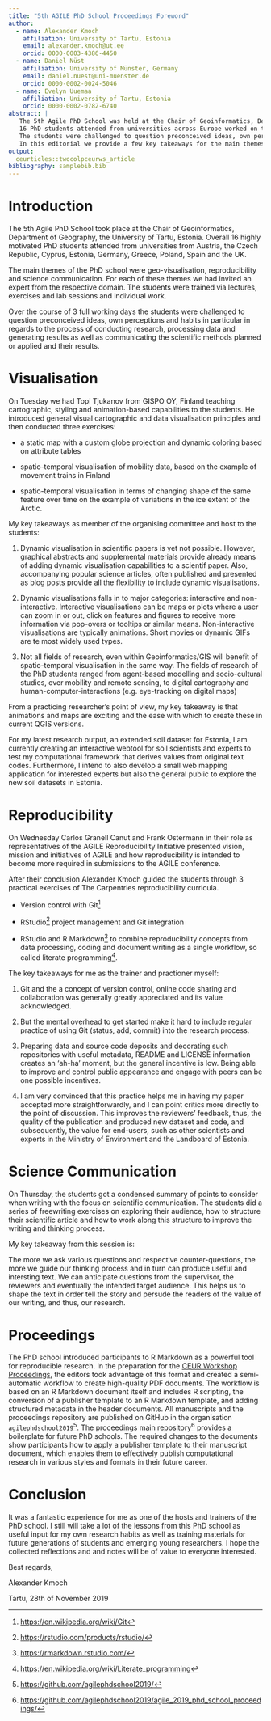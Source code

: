 ```yaml
---
title: "5th AGILE PhD School Proceedings Foreword"
author:
  - name: Alexander Kmoch
    affiliation: University of Tartu, Estonia
    email: alexander.kmoch@ut.ee
    orcid: 0000-0003-4386-4450
  - name: Daniel Nüst
    affiliation: University of Münster, Germany
    email: daniel.nuest@uni-muenster.de
    orcid: 0000-0002-0024-5046
  - name: Evelyn Uuemaa
    affiliation: University of Tartu, Estonia
    orcid: 0000-0002-0782-6740
abstract: |
   The 5th Agile PhD School was held at the Chair of Geoinformatics, Department of Geography, the University of Tartu, Estonia.
   16 PhD students attended from universities across Europe worked on the main themes of geo-visualisation, reproducibility and science communication.
   The students were challenged to question preconceived ideas, own perceptions and habits in regards to the process of conducting and communicating scientific research.
   In this editorial we provide a few key takeaways for the main themes and sketch the process of reproducible proceedings.
output:
  ceurticles::twocolpceurws_article
bibliography: samplebib.bib
---
```


# Introduction

The 5th Agile PhD School took place at the Chair of Geoinformatics, Department of Geography, 
the University of Tartu, Estonia. Overall 16 highly motivated PhD students attended from universities 
from Austria, the Czech Republic, Cyprus, Estonia, Germany, Greece, Poland, Spain and the UK.

The main themes of the PhD school were geo-visualisation, reproducibility and science communication.
For each of these themes we had invited an expert from the respective domain.
The students were trained via lectures, exercises and lab sessions and individual work.

Over the course of 3 full working days the students were challenged to question preconceived ideas,
own perceptions and habits in particular in regards to the process of conducting research,
processing data and generating results as well as communicating the scientific
methods planned or applied and their results.
 
# Visualisation

On Tuesday we had Topi Tjukanov from GISPO OY, Finland teaching cartographic, styling and animation-based capabilities to the students.
He introduced general visual cartographic and data visualisation principles and then conducted three exercises:

- a static map with a custom globe projection and dynamic coloring based on attribute tables

- spatio-temporal visualisation of mobility data, based on the example of movement trains in Finland

- spatio-temporal visualisation in terms of changing shape of the same feature over time on the example of variations in the ice extent of the Arctic.

My key takeaways as member of the organising committee and host to the students:

1. Dynamic visualisation in scientific papers is yet not possible.
   However, graphical abstracts and supplemental materials provide already means of adding dynamic 
   visualisation capabilities to a scientif paper. Also, accompanying popular science articles, often published and presented as blog posts
   provide all the flexibility to include dynamic visualisations.

2. Dynamic visualisations falls in to major categories: interactive and non-interactive. Interactive visualisations
   can be maps or plots where a user can zoom in or out, click on features and figures to receive more information via pop-overs or tooltips or similar means.
   Non-interactive visualisations are typically animations. Short movies or dynamic GIFs are te most widely used types.
 
3. Not all fields of research, even within Geoinformatics/GIS will benefit of spatio-temporal 
   visualisation in the same way. The fields of research of the PhD students ranged from agent-based modelling
   and socio-cultural studies, over mobility and remote sensing, to digital cartography and human-computer-interactions (e.g. eye-tracking on digital maps)

From a practicing researcher's point of view, my key takeaway is that animations and maps are exciting and the ease with which to create these in current QGIS versions.

For my latest research output, an extended soil dataset for Estonia, I am currently creating an interactive 
webtool for soil scientists and experts to test my computational framework that derives values from original text codes. Furthermore,
I intend to also develop a small web mapping application for interested experts but also the general public to explore the new soil datasets in Estonia.

# Reproducibility

On Wednesday Carlos Granell Canut and Frank Ostermann in their role as representatives of the AGILE Reproducibility Initiative
presented vision, mission and initiatives of AGILE and how reproducibility is intended to become more required in submissions to the AGILE conference.

After their conclusion Alexander Kmoch guided the students through 3 practical exercises of The Carpentries reproducibility curricula.

- Version control with Git[^4]

- RStudio[^5] project management and Git integration

- RStudio and R Markdown[^3] to combine reproducibility concepts from data processing, coding and document writing as a single workflow, so called literate programming[^6].

The key takeaways for me as the trainer and practioner myself:

1. Git and the a concept of version control, online code sharing and collaboration was generally greatly appreciated and its value acknowledged.

2. But the mental overhead to get started make it hard to include regular practice of using Git (status, add, commit) into the research process.

3. Preparing data and source code deposits and decorating such repositories with useful metadata,
   README and LICENSE information creates an 'ah-ha' moment, but the general incentive is low.
   Being able to improve and control public appearance and engage with peers can be one possible incentives.

4. I am very convinced that this practice helps me in having my paper accepted more straightforwardly,
   and I can point critics more directly to the point of discussion.
   This improves the reviewers' feedback, thus, the quality of the publication and produced new dataset and code,
   and subsequently, the value for end-users, such as other scientists and experts in the 
   Ministry of Environment and the Landboard of Estonia.

# Science Communication

On Thursday, the students got a condensed summary of points to consider when writing with the focus on scientific communication.
The students did a series of freewriting exercises on exploring their audience, how to structure their scientific article and 
how to work along this structure to improve the writing and thinking process.

My key takeaway from this session is:

The more we ask various questions and respective counter-questions, the more we guide our thinking process and in turn can produce useful and intersting text.
We can anticipate questions from the supervisor, the reviewers and eventually the intended target audience. This helps us to shape the text in order tell the 
story and persude the readers of the value of our writing, and thus, our research.

# Proceedings

The PhD school introduced participants to R Markdown as a powerful tool for reproducible research.
In the preparation for the [CEUR Workshop Proceedings](http://ceur-ws.org/), the editors took advantage of this format and created a semi-automatic workflow to create high-quality PDF documents.
The workflow is based on an R Markdown document itself and includes R scripting, the conversion of a publisher template to an R Markdown template, and adding structured metadata in the header documents.
All manuscripts and the proceedings repository are published on GitHub in the organisation `agilephdschool2019`[^1].
The proceedings main repository[^2] provides a boilerplate for future PhD schools.
The required changes to the documents show participants how to apply a publisher template to their manuscript document, which enables them to effectively publish computational research in various styles and formats in their future career.

# Conclusion

It was a fantastic experience for me as one of the hosts and trainers of the PhD school.
I still will take a lot of the lessons from this PhD school as useful input for my own research habits as well as training materials for future generations of 
students and emerging young researchers.
I hope the collected reflections and and notes will be of value to everyone interested.

\vspace{2em}

Best regards,

Alexander Kmoch

Tartu, 28th of November 2019

[^1]: [https://github.com/agilephdschool2019/](https://github.com/agilephdschool2019/)
[^2]: [https://github.com/agilephdschool2019/agile_2019_phd_school_proceedings/](https://github.com/agilephdschool2019/agile_2019_phd_school_proceedings/)
[^3]: [https://rmarkdown.rstudio.com/](https://rmarkdown.rstudio.com/)
[^4]: [https://en.wikipedia.org/wiki/Git](https://en.wikipedia.org/wiki/Git)
[^5]: [https://rstudio.com/products/rstudio/](https://rstudio.com/products/rstudio/)
[^6]: [https://en.wikipedia.org/wiki/Literate_programming](https://en.wikipedia.org/wiki/Literate_programming)
